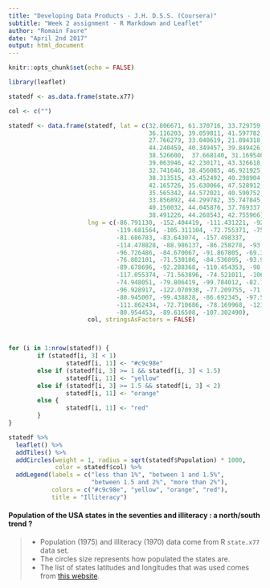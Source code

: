 ```yaml
---
title: "Developing Data Products - J.H. D.S.S. (Coursera)"
subtitle: "Week 2 assignment - R Markdown and Leaflet"
author: "Romain Faure"
date: "April 2nd 2017"
output: html_document
---
```


```r
knitr::opts_chunk$set(echo = FALSE)
```



```r
library(leaflet)

statedf <- as.data.frame(state.x77)

col <- c("")

statedf <- data.frame(statedf, lat = c(32.806671, 61.370716, 33.729759, 34.969704,
                                       36.116203, 39.059811, 41.597782, 39.318523,
                                       27.766279, 33.040619, 21.094318,
                                       44.240459, 40.349457, 39.849426, 42.011539,
                                       38.526600,  37.668140, 31.169546, 44.693947,
                                       39.063946, 42.230171, 43.326618, 45.694454,
                                       32.741646, 38.456085, 46.921925, 41.125370,
                                       38.313515, 43.452492, 40.298904, 34.840515,
                                       42.165726, 35.630066, 47.528912, 40.388783,
                                       35.565342, 44.572021, 40.590752, 41.680893,
                                       33.856892, 44.299782, 35.747845, 31.054487,
                                       40.150032, 44.045876, 37.769337, 47.400902,
                                       38.491226, 44.268543, 42.755966),
                      lng = c(-86.791130, -152.404419, -111.431221, -92.373123,
                              -119.681564, -105.311104, -72.755371, -75.507141,
                              -81.686783, -83.643074, -157.498337,
                              -114.478828, -88.986137, -86.258278, -93.210526,
                              -96.726486, -84.670067, -91.867805, -69.381927,
                              -76.802101, -71.530106, -84.536095, -93.900192,
                              -89.678696, -92.288368, -110.454353, -98.268082,
                              -117.055374, -71.563896, -74.521011, -106.248482,
                              -74.948051, -79.806419, -99.784012, -82.764915,
                              -96.928917, -122.070938, -77.209755, -71.511780,
                              -80.945007, -99.438828, -86.692345, -97.563461,
                              -111.862434, -72.710686, -78.169968, -121.490494,
                              -80.954453, -89.616508, -107.302490), 
                      col, stringsAsFactors = FALSE)



for (i in 1:nrow(statedf)) {
        if (statedf[i, 3] < 1)
                statedf[i, 11] <- "#c9c98e"
        else if (statedf[i, 3] >= 1 && statedf[i, 3] < 1.5)
                statedf[i, 11] <- "yellow"
        else if (statedf[i, 3] >= 1.5 && statedf[i, 3] < 2)
                statedf[i, 11] <- "orange"
        else {
                statedf[i, 11] <- "red"
        }
}

statedf %>% 
  leaflet() %>%
  addTiles() %>%
  addCircles(weight = 1, radius = sqrt(statedf$Population) * 1000,
             color = statedf$col) %>%
  addLegend(labels = c("less than 1%", "between 1 and 1.5%", 
                       "between 1.5 and 2%", "more than 2%"), 
            colors = c("#c9c98e", "yellow", "orange", "red"), 
            title = "Illiteracy")
```

#### Population of the USA states in the seventies and illiteracy : a north/south trend ?

> - Population (1975) and illiteracy (1970) data come from R `state.x77` data set.
> - The circles size represents how populated the states are.
> - The list of states latitudes and longitudes that was used comes from [this website](https://inkplant.com/code/state-latitudes-longitudes).
